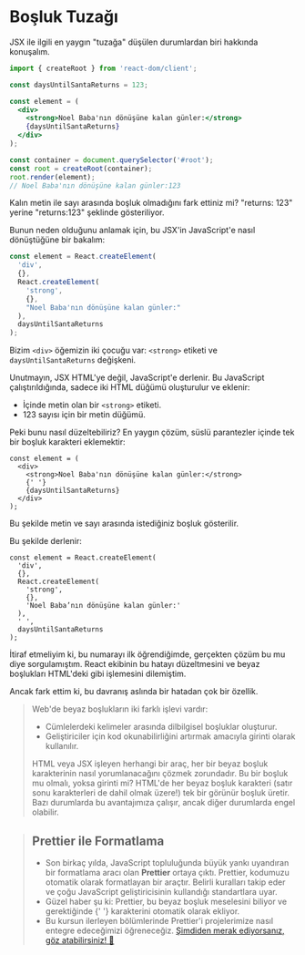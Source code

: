 # Boşluk Tuzağı

JSX ile ilgili en yaygın "tuzağa" düşülen durumlardan biri hakkında konuşalım.

```jsx
import { createRoot } from 'react-dom/client';

const daysUntilSantaReturns = 123;

const element = (
  <div>
    <strong>Noel Baba'nın dönüşüne kalan günler:</strong>
    {daysUntilSantaReturns}
  </div>
);

const container = document.querySelector('#root');
const root = createRoot(container);
root.render(element);
// Noel Baba'nın dönüşüne kalan günler:123
```

Kalın metin ile sayı arasında boşluk olmadığını fark ettiniz mi? "returns: 123" yerine "returns:123" şeklinde gösteriliyor.

Bunun neden olduğunu anlamak için, bu JSX'in JavaScript'e nasıl dönüştüğüne bir bakalım:

```jsx
const element = React.createElement(
  'div',
  {},
  React.createElement(
    'strong',
    {},
    "Noel Baba'nın dönüşüne kalan günler:"
  ),
  daysUntilSantaReturns
);
```

Bizim `<div>` öğemizin iki çocuğu var: `<strong>` etiketi ve `daysUntilSantaReturns` değişkeni.

Unutmayın, JSX HTML'ye değil, JavaScript'e derlenir. Bu JavaScript çalıştırıldığında, sadece iki HTML düğümü oluşturulur ve eklenir:

- İçinde metin olan bir `<strong>` etiketi.
- 123 sayısı için bir metin düğümü.

Peki bunu nasıl düzeltebiliriz? En yaygın çözüm, süslü parantezler içinde tek bir boşluk karakteri eklemektir:

```
const element = (
  <div>
    <strong>Noel Baba'nın dönüşüne kalan günler:</strong>
    {' '}
    {daysUntilSantaReturns}
  </div>
);
```

Bu şekilde metin ve sayı arasında istediğiniz boşluk gösterilir.

Bu şekilde derlenir:

```
const element = React.createElement(
  'div',
  {},
  React.createElement(
    'strong',
    {},
    'Noel Baba’nın dönüşüne kalan günler:'
  ),
  ' ',
  daysUntilSantaReturns
);
```

İtiraf etmeliyim ki, bu numarayı ilk öğrendiğimde, gerçekten çözüm bu mu diye sorgulamıştım. React ekibinin bu hatayı düzeltmesini ve beyaz boşlukları HTML'deki gibi işlemesini dilemiştim.

Ancak fark ettim ki, bu davranış aslında bir hatadan çok bir özellik.

> Web'de beyaz boşlukların iki farklı işlevi vardır:
>
> - Cümlelerdeki kelimeler arasında dilbilgisel boşluklar oluşturur.
> - Geliştiriciler için kod okunabilirliğini artırmak amacıyla girinti olarak kullanılır.
>
> HTML veya JSX işleyen herhangi bir araç, her bir beyaz boşluk karakterinin nasıl yorumlanacağını çözmek zorundadır. Bu bir boşluk mu olmalı, yoksa girinti mi? HTML'de her beyaz boşluk karakteri (satır sonu karakterleri de dahil olmak üzere!) tek bir görünür boşluk üretir. Bazı durumlarda bu avantajımıza çalışır, ancak diğer durumlarda engel olabilir.

> ## Prettier ile Formatlama
>
> - Son birkaç yılda, JavaScript topluluğunda büyük yankı uyandıran bir formatlama aracı olan **Prettier** ortaya çıktı. Prettier, kodumuzu otomatik olarak formatlayan bir araçtır. Belirli kuralları takip eder ve çoğu JavaScript geliştiricisinin kullandığı standartlara uyar.
> - Güzel haber şu ki: Prettier, bu beyaz boşluk meselesini biliyor ve gerektiğinde {' '} karakterini otomatik olarak ekliyor.
> - Bu kursun ilerleyen bölümlerinde Prettier'i projelerimize nasıl entegre edeceğimizi öğreneceğiz. [Şimdiden merak ediyorsanız, göz atabilirsiniz! 👀](/tools-user/prettier)
